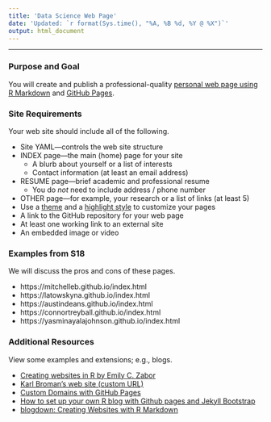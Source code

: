 ```yaml
---
title: 'Data Science Web Page'
date: 'Updated: `r format(Sys.time(), "%A, %B %d, %Y @ %X")`'
output: html_document
---
```


<hr> 

### Purpose and Goal

You will create and publish a professional-quality [personal web page using R Markdown](https://rmarkdown.rstudio.com/rmarkdown_websites.htm) and [GitHub Pages](https://pages.github.com/).


### Site Requirements

Your web site should include all of the following.

* Site YAML—controls the web site structure
* INDEX page—the main (home) page for your site
    * A blurb about yourself or a list of interests
    * Contact information (at least an email address)
* RESUME page—brief academic and professional resume 
    * You do _not_ need to include address / phone number
* OTHER page—for example, your research or a list of links (at least 5)
* Use a [theme](http://www.datadreaming.org/post/r-markdown-theme-gallery/) and a [highlight style](https://eranraviv.com/syntax-highlighting-style-in-rmarkdown/) to customize your pages
* A link to the GitHub repository for your web page
* At least one working link to an external site
* An embedded image or video


### Examples from S18

We will discuss the pros and cons of these pages.

* https://mitchelleb.github.io/index.html
* https://latowskyna.github.io/index.html
* https://austindeans.github.io/index.html
* https://connortreyball.github.io/index.html
* https://yasminayalajohnson.github.io/index.html


### Additional Resources

View some examples and extensions; e.g., blogs.

* [Creating websites in R by Emily C. Zabor](http://www.emilyzabor.com/tutorials/rmarkdown_websites_tutorial.html)
* [Karl Broman's web site (custom URL)](http://kbroman.org/)
* [Custom Domains with GitHub Pages](https://help.github.com/articles/using-a-custom-domain-with-github-pages/)
* [How to set up your own R blog with Github pages and Jekyll Bootstrap](https://shiring.github.io/blogging/2016/12/04/diy_your_own_blog) 
* [blogdown: Creating Websites with R Markdown](https://bookdown.org/yihui/blogdown/)
